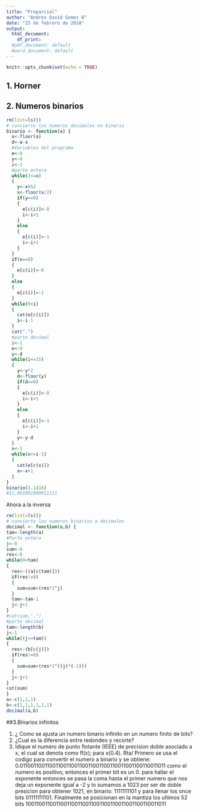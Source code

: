 ```yaml
---
title: "Preparcial"
author: "Andres David Gomez B"
date: "25 de febrero de 2018"
output:
  html_document:
    df_print: 
  #pdf_document: default
  #word_document: default
---
```


```r
knitr::opts_chunk$set(echo = TRUE)
```

## 1. Horner
## 2. Numeros binarios
```r
rm(list=ls())
# convierte los numeros decimales en binario
binario <- function(a) {
  x<-floor(a)
  d<-a-x
  #Variables del programa
  e<-0
  y<-0
  i<-1
  #parte entera
  while(2<=x)
  {
    y<-x%%2
    x<-floor(x/2)
    if(y==0)
    {
      e[c(i)]<-0
      i<-i+1
    }
    else
    {
      e[c(i)]<-1
      i<-i+1
    }
  }
  if(x==0)
  {
    e[c(i)]<-0
  }
  else
  {
    e[c(i)]<-1
  }
  while(0<i)
  {
    cat(e[c(i)])
    i<-i-1
  }
  cat(".")
  #parte decimal
  i<-1
  e<-0
  y<-d
  while(i<=15)
  {
    y<-y*2
    d<-floor(y)
    if(d==0)
    {
      e[c(i)]<-0
      i<-i+1
    }
    else
    {
      e[c(i)]<-1
      i<-i+1
    }
    y<-y-d
  }
  x<-1
  while(x<=i-1)
  {
    cat(e[c(x)])
    x<-x+1
  }
}
binario(3.1416)
#11,001001000011111
```
Ahora a la inversa
```r
rm(list=ls())
# convierte los numeros binarios a decimales
decimal <- function(a,b) {
tam<-length(a)
#Parte entera
j<-0
sum<-0
res<-0
while(0<tam)
{
  res<-((a[c(tam)]))
  if(res!=0)
  {
    sum=sum+(res*2^j) 
  }
  tam<-tam-1
  j<-j+1
}
#cat(sum,".")
#parte decimal
tam<-length(b)
j<-1
while((j<=tam))
{
  res<-(b[c(j)])
  if(res!=0)
  {
    sum=sum+(res*2^((j)*(-1))) 
  }
  j<-j+1
}
cat(sum)
}
a<-c(1,1,1)
b<-c(1,1,1,1,1,1)
decimal(a,b)

```

##3.Binarios infinitos

1. ¿ Como se ajusta un numero binario infinito en un numero finito de bits?
2. ¿Cual es la diferencia entre redondeo y recorte?
4. Idique el numero de punto flotante (IEEE) de precision doble asociado a x, el cual se denota como fl(x); para x(0.4).
Rta/
Primero se usa el codigo para convertir el numero a binario y se obtiene:
0.011001100110011001100110011001100110011001100110011011
como el numero es positivo, entonces el primer bit es un 0.
para hallar el exponente entonces se pasa la coma hasta el primer numero que nos deja un exponente igual a -2 y lo sumamos a 1023 por ser de doble presicion para obtener 1021, en binario: 1111111101 y para llenar los once bits 01111111101.
Finalmente se posicionan en la mantiza los ultimos 52 bits 1001100110011001100110011001100110011001100110011011



```r



```


